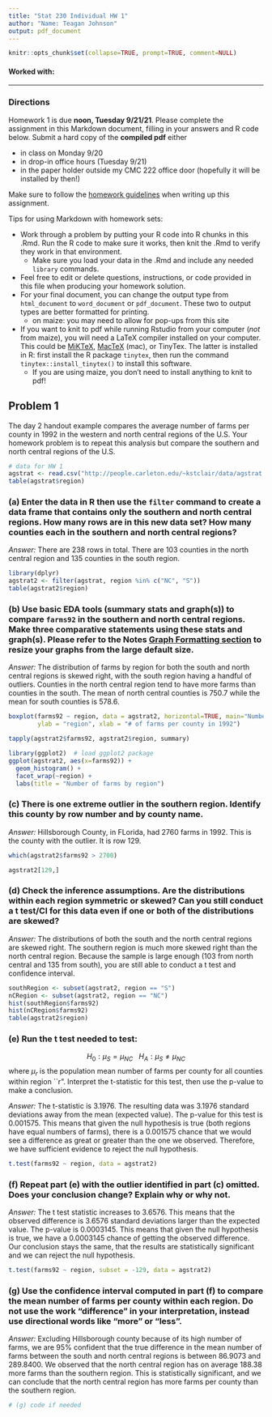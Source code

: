```yaml
---
title: "Stat 230 Individual HW 1"
author: "Name: Teagan Johnson"
output: pdf_document
---
```

```r
knitr::opts_chunk$set(collapse=TRUE, prompt=TRUE, comment=NULL)
```

#### Worked with:


--------------

### Directions
Homework 1 is due **noon, Tuesday 9/21/21**. Please complete the assignment in this Markdown document, filling in your answers and R code below. Submit  a hard copy of the **compiled pdf** either

  - in class on Monday 9/20
  - in drop-in office hours (Tuesday 9/21)
  - in the paper holder outside my CMC 222 office door (hopefully it will be installed by then!)
  
  
Make sure to follow the [homework guidelines](https://kstclair.github.io/stat-230/handouts/homework_guidelines.html) when writing up this assignment.

Tips for using Markdown with homework sets:

- Work through a problem by putting your R code into R chunks in this .Rmd. Run the R code to make sure it works, then knit the .Rmd to verify they work in that environment. 
    - Make sure you load your data in the .Rmd and include any needed `library` commands. 
- Feel free to edit or delete  questions, instructions, or code provided in this file when producing your homework solution. 
- For your final document, you can change the output type from `html_document` to `word_document` or `pdf_document`. These two to output types are better formatted for printing. 
  - on maize: you may need to allow for pop-ups from this site 
- If you want to knit to pdf while running Rstudio from your computer (*not* from maize), you  will need a LaTeX compiler installed on your computer. This could be [MiKTeX](https://miktex.org/), [MacTeX](http://www.tug.org/mactex/) (mac), or TinyTex. The latter is installed in R: first install the R package `tinytex`, then run the command `tinytex::install_tinytex()` to install this software. 
  - If you are using maize, you don't need to install anything to knit to pdf!


## Problem 1
The day 2 handout example compares the average number of farms per county in 1992 in the western and north central regions of the U.S. Your homework problem is to repeat this analysis but compare the southern and north central regions of the U.S. 

```r
# data for HW 1
agstrat <- read.csv("http://people.carleton.edu/~kstclair/data/agstrat.csv")
table(agstrat$region)
```


### (a)  Enter the data in R then use the `filter` command to create a data frame that contains only the southern and north central regions.  How many rows are in this new data set? How many counties each in the southern and north central regions? 

*Answer:* There are 238 rows in total. There are 103 counties in the north central region and 135 counties in the south region.
```r
library(dplyr)
agstrat2 <- filter(agstrat, region %in% c("NC", "S"))
table(agstrat2$region)
```

### (b)  Use basic EDA tools (summary stats and graph(s)) to compare `farms92` in the southern and north central regions. Make three comparative statements using these stats and graph(s). Please refer to the Notes [Graph Formatting section](https://kstclair.github.io/stat-230-notes/markdown.html#markdown-graphs) to resize your graphs from the large default size.

*Answer:* The distribution of farms by region for both the south and north central regions is skewed right, with the south region having a handful of outliers. Counties in the north central region tend to have more farms than counties in the south. The mean of north central counties is 750.7 while the mean for south counties is 578.6.

```r
boxplot(farms92 ~ region, data = agstrat2, horizontal=TRUE, main="Number of farms (1992) by region",
        ylab = "region", xlab = "# of farms per county in 1992")
```
```r
tapply(agstrat2$farms92, agstrat2$region, summary)
```
```r
library(ggplot2)  # load ggplot2 package
ggplot(agstrat2, aes(x=farms92)) + 
  geom_histogram() + 
  facet_wrap(~region) + 
  labs(title = "Number of farms by region")
```

### (c) There is one extreme outlier in the southern region. Identify this county by row number and by county name.

*Answer:* Hillsborough County, in FLorida, had 2760 farms in 1992. This is the county with the outlier. It is row 129.

```r
which(agstrat2$farms92 > 2700) 
```
```r
agstrat2[129,]
```



### (d) Check the inference assumptions. Are the distributions within each region symmetric or skewed? Can you still conduct a t test/CI for this data even if one or both of the distributions are skewed? 

*Answer:* The distributions of both the south and the north central regions are skewed right. The southern region is much more skewed right than the north central region. Because the sample is large enough (103 from north central and 135 from south), you are still able to conduct a t test and confidence interval.

```r
southRegion <- subset(agstrat2, region == "S")
nCRegion <- subset(agstrat2, region == "NC")
hist(southRegion$farms92)
hist(nCRegion$farms92)
table(agstrat2$region)
```

### (e) Run the t test needed to test:
$$
H_0: \mu_S = \mu_{NC} \ \ \  H_A: \mu_S \neq \mu_{NC}
$$
where $\mu_r$ is the population mean number of farms per county for all counties within region ``r".  Interpret the t-statistic for this test, then use the p-value to make a conclusion.

*Answer:* The t-statistic is 3.1976. The resulting data was 3.1976 standard deviations away from the mean (expected value). The p-value for this test is 0.001575. This means that given the null hypothesis is true (both regions have equal numbers of farms), there is a 0.001575 chance that we would see a difference as great or greater than the one we observed. Therefore, we have sufficient evidence to reject the null hypothesis.

```r
t.test(farms92 ~ region, data = agstrat2)
```

### (f) Repeat part (e) with the outlier identified in part (c) omitted. Does your conclusion change? Explain why or why not.

*Answer:* The t test statistic increases to 3.6576. This means that the observed difference is 3.6576 standard deviations larger than the expected value. The p-value is 0.0003145. This means that given the null hypothesis is true, we have a 0.0003145 chance of getting the observed difference. Our conclusion stays the same, that the results are statistically significant and we can reject the null hypothesis.

```r
t.test(farms92 ~ region, subset = -129, data = agstrat2)
```

### (g) Use the confidence interval computed in part (f) to compare the mean number of farms per county within each region. Do not use the work "difference" in your interpretation, instead use directional words like "more" or "less".

*Answer:* Excluding Hillsborough county because of its high number of farms, we are 95% confident that the true difference in the mean number of farms between the south and north central regions is between 86.9073 and 289.8400. We observed that the north central region has on average 188.38 more farms than the southern region. This is statistically significant, and we can conclude that the north central region has more farms per county than the southern region.

```r
# (g) code if needed
```
